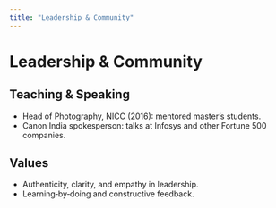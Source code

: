 ```yaml
---
title: "Leadership & Community"
---
```


# Leadership & Community

## Teaching & Speaking
- Head of Photography, NICC (2016): mentored master’s students.
- Canon India spokesperson: talks at Infosys and other Fortune 500 companies.

## Values
- Authenticity, clarity, and empathy in leadership.
- Learning‑by‑doing and constructive feedback.
